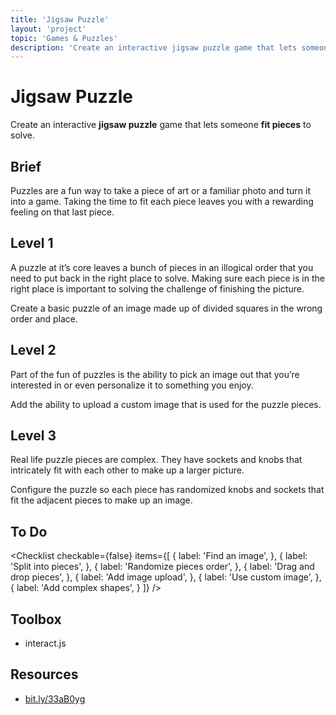 ```yaml
---
title: 'Jigsaw Puzzle'
layout: 'project'
topic: 'Games & Puzzles'
description: 'Create an interactive jigsaw puzzle game that lets someone fit pieces to solve.'
---
```



<ProjectHeader>

# Jigsaw Puzzle

Create an interactive <strong className="color-blue">jigsaw puzzle</strong> game that lets someone <strong className="color-purple">fit pieces</strong> to solve.

</ProjectHeader>

<ProjectContent>

## Brief

Puzzles are a fun way to take a piece of art or a familiar photo and turn it into a game. Taking the time to fit each piece leaves you with a rewarding feeling on that last piece.

## Level 1

A puzzle at it’s core leaves a bunch of pieces in an illogical order that you need to put back in the right place to solve. Making sure each piece is in the right place is important to solving the challenge of finishing the picture.

Create a basic puzzle of an image made up of divided squares in the wrong order and place.

<LoginRequired>

## Level 2

Part of the fun of puzzles is the ability to pick an image out that you’re interested in or even personalize it to something you enjoy.

Add the ability to upload a custom image that is used for the puzzle pieces.

## Level 3

Real life puzzle pieces are complex. They have sockets and knobs that intricately fit with each other to make up a larger picture.

Configure the puzzle so each piece has randomized knobs and sockets that fit the adjacent pieces to make up an image.

</LoginRequired>

</ProjectContent>

<ProjectSidebar>

## To Do

<Checklist checkable={false} items={[
  {
    label: 'Find an image',
  },
  {
    label: 'Split into pieces',
  },
  {
    label: 'Randomize pieces order',
  },
  {
    label: 'Drag and drop pieces',
  },
  {
    label: 'Add image upload',
  },
  {
    label: 'Use custom image',
  },
  {
    label: 'Add complex shapes',
  }
]} />

## Toolbox
- interact.js

## Resources
- [bit.ly/33aB0yg](https://bit.ly/33aB0yg)

</ProjectSidebar>